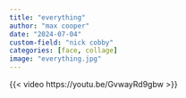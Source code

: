 ```yaml
---
title: "everything"
author: "max cooper"
date: "2024-07-04"
custom-field: "nick cobby"
categories: [face, collage]
image: "everything.jpg"
---
```


{{< video https://youtu.be/GvwayRd9gbw >}}
